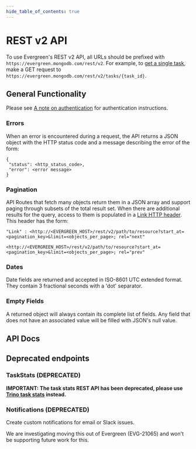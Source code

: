 ```yaml
---
hide_table_of_contents: true
---
```


# REST v2 API

To use Evergreen's REST v2 API, all URLs should be prefixed with `https://evergreen.mongodb.com/rest/v2`. For
example, to [get a single task](#tag/tasks/paths/~1tasks~1{task_id}/get), make a GET request to `https://evergreen.mongodb.com/rest/v2/tasks/{task_id}`.

## General Functionality

Please see [A note on authentication](REST-V1-Usage#a-note-on-authentication) for authentication instructions.

### Errors

When an error is encountered during a request, the API returns a JSON
object with the HTTP status code and a message describing the error of
the form:

```
{
 "status": <http_status_code>,
 "error": <error message>
}
```

### Pagination

API Routes that fetch many objects return them in a JSON array and
support paging through subsets of the total result set. When there are
additional results for the query, access to them is populated in a [Link
HTTP header](https://www.w3.org/wiki/LinkHeader). This header has the
form:

```
"Link" : <http://<EVERGREEN_HOST>/rest/v2/path/to/resource?start_at=<pagination_key>&limit=<objects_per_page>; rel="next"

<http://<EVERGREEN_HOST>/rest/v2/path/to/resource?start_at=<pagination_key>&limit=<objects_per_page>; rel="prev"
```

### Dates

Date fields are returned and accepted in ISO-8601 UTC extended format.
They contain 3 fractional seconds with a 'dot' separator.

### Empty Fields

A returned object will always contain its complete list of fields. Any
field that does not have an associated value will be filled with JSON's
null value.

## API Docs


<ApiDocMdx id="evergreen-openapi" />

## Deprecated endpoints

### TaskStats (DEPRECATED)
**IMPORTANT: The task stats REST API has been deprecated, please use [Trino task stats](../Project-Configuration/Evergreen-Data-for-Analytics) instead.**

### Notifications  (DEPRECATED)

Create custom notifications for email or Slack issues. 

We are investigating moving this out of Evergreen (EVG-21065) and won't be supporting future work for this. 
